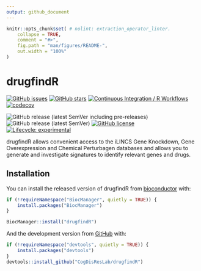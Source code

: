 ```yaml
---
output: github_document
---
```


<!-- README.md is generated from README.Rmd. Please edit that file -->

```r
knitr::opts_chunk$set( # nolint: extraction_operator_linter.
    collapse = TRUE,
    comment = "#>",
    fig.path = "man/figures/README-",
    out.width = "100%"
)
```

# drugfindR

<!-- badges: start -->
[![GitHub issues](https://img.shields.io/github/issues/CogDisResLab/drugfindR)](https://github.com/CogDisResLab/drugfindR/issues)
[![GitHub stars](https://img.shields.io/github/stars/CogDisResLab/drugfindR)](https://github.com/CogDisResLab/drugfindR/stargazers)
[![Continuous Integration / R Workflows](https://github.com/CogDisResLab/drugfindR/actions/workflows/rworkflows.yml/badge.svg)](https://github.com/CogDisResLab/drugfindR/actions/workflows/rworkflows.yml)
[![codecov](https://codecov.io/gh/CogDisResLab/drugfindR/branch/main/graph/badge.svg?token=FeAvIeTAiz)](https://codecov.io/gh/CogDisResLab/drugfindR)

![GitHub release (latest SemVer including pre-releases)](https://img.shields.io/github/v/release/CogDisResLab/drugfindR?include_prereleases&label=latest-release)
![GitHub release (latest SemVer)](https://img.shields.io/github/v/release/CogDisResLab/drugfindR?label=latest-stable)
[![GitHub license](https://img.shields.io/github/license/CogDisResLab/drugfindR)](https://github.com/CogDisResLab/drugfindR/blob/main/LICENSE)
[![Lifecycle: experimental](https://img.shields.io/badge/lifecycle-experimental-orange.svg)](https://lifecycle.r-lib.org/articles/stages.html#experimental)
<!-- badges: end -->

drugfindR allows convenient access to the iLINCS Gene Knockdown, Gene Overexpression and Chemical Perturbagen databases and allows you to generate and investigate signatures to identify relevant genes and drugs.

## Installation

You can install the released version of drugfindR from [bioconductor](https://bioconductor.org/) with:

```r
if (!requireNamespace("BiocManager", quietly = TRUE)) {
    install.packages("BiocManager")
}

BiocManager::install("drugfindR")
```

And the development version from [GitHub](https://github.com/) with:

```r
if (!requireNamespace("devtools", quietly = TRUE)) {
    install.packages("devtools")
}
devtools::install_github("CogDisResLab/drugfindR")
```
